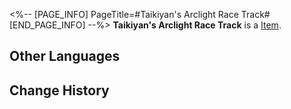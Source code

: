 <%-- [PAGE_INFO]
PageTitle=#Taikiyan's Arclight Race Track#
[END_PAGE_INFO] --%>
{{Item Infobox
|id          = 43096
|image       = Item Taikiyan's Arclight Race Track.png
|type        = 
|invCategory = Relics
|rarity      = 3
|effect      = 
|description = The Taikiyan Stadium's standard race track is usually made with a metal structure covered with smooth concrete and natural wooden floors. A large amount of transparent polycarbonate material was used in the construction of the stadium to give the audience an unobstructed view of the games.
|source1     = [[Simulated Universe]]: World 7 - Immersion Device Redemption
}}
'''Taikiyan's Arclight Race Track''' is a [[Item]].

==Other Languages==
{{Other Languages
|en   = Taikiyan's Arclight Race Track
|zhs  = 泰科铵的弧光赛道
|zht  = 泰科銨的弧光賽道
|ja   = タイキヤンのアークトラック
|ko   = 타이키얀 아크라이트 트랙
|es   = Pista de luz de Taikiyan
|fr   = Piste de course illuminée de Taikiyan
|ru   = Световая трасса Тайкияна
|th   = Taikiyan's Arclight Race Track
|vi   = Đường Đua Hồ Quang Của Taikiyan
|de   = Lichtbogen-Rennbahn auf Taikiyan
|id   = Taikiyan's Arclight Race Track
|pt   = Pista de Corrida Arco-de-Luz de Taikiyan
}}

==Change History==
{{Change History|1.2}}